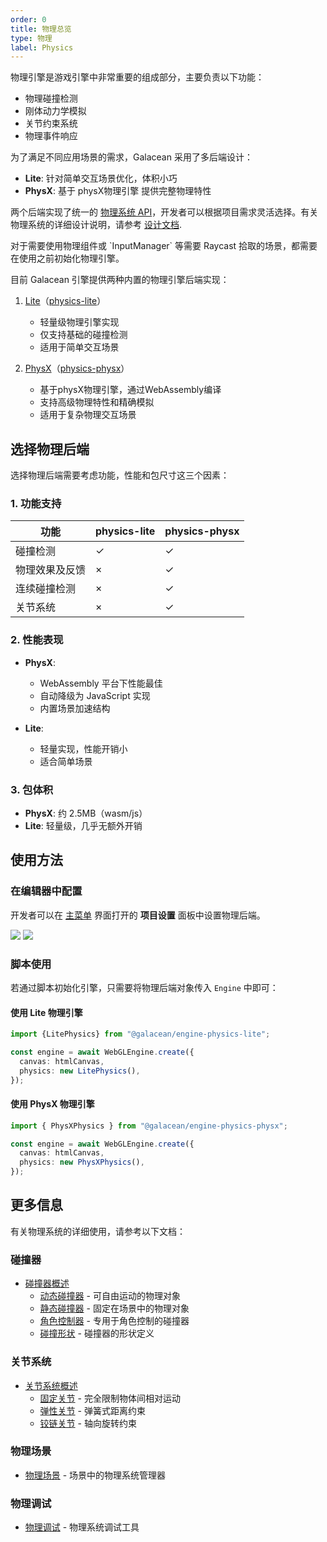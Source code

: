 ```yaml
---
order: 0
title: 物理总览 
type: 物理
label: Physics
---
```


物理引擎是游戏引擎中非常重要的组成部分，主要负责以下功能：
- 物理碰撞检测
- 刚体动力学模拟
- 关节约束系统
- 物理事件响应

为了满足不同应用场景的需求，Galacean 采用了多后端设计：

- **Lite**: 针对简单交互场景优化，体积小巧
- **PhysX**: 基于 physX物理引擎 提供完整物理特性

两个后端实现了统一的 [物理系统 API](https://github.com/galacean/engine/tree/main/packages/design/src/physics)，开发者可以根据项目需求灵活选择。有关物理系统的详细设计说明，请参考 [设计文档](https://github.com/galacean/engine/wiki/Physical-system-design).

<Callout type="info">
对于需要使用物理组件或 `InputManager` 等需要 Raycast 拾取的场景，都需要在使用之前初始化物理引擎。
</Callout>

目前 Galacean 引擎提供两种内置的物理引擎后端实现：

1. [Lite](/apis/physics-lite)（[physics-lite](https://github.com/galacean/engine/tree/main/packages/physics-lite)）
   - 轻量级物理引擎实现
   - 仅支持基础的碰撞检测
   - 适用于简单交互场景

2. [PhysX](/apis/physics-physx)（[physics-physx](https://github.com/galacean/engine/tree/main/packages/physics-physx)）
   - 基于physX物理引擎，通过WebAssembly编译
   - 支持高级物理特性和精确模拟
   - 适用于复杂物理交互场景

## 选择物理后端

选择物理后端需要考虑功能，性能和包尺寸这三个因素：

### 1. 功能支持

| 功能 | physics-lite | physics-physx |
|------|-------------|--------------|
| 碰撞检测 | ✓ | ✓ |
| 物理效果及反馈 | × | ✓ |
| 连续碰撞检测 | × | ✓ |
| 关节系统 | × | ✓ |

### 2. 性能表现
- **PhysX**: 
  - WebAssembly 平台下性能最佳
  - 自动降级为 JavaScript 实现
  - 内置场景加速结构
  
- **Lite**: 
  - 轻量实现，性能开销小
  - 适合简单场景

### 3. 包体积
- **PhysX**: 约 2.5MB（wasm/js）
- **Lite**: 轻量级，几乎无额外开销

## 使用方法

### 在编辑器中配置

开发者可以在 [主菜单](/docs/interface/menu) 界面打开的 **项目设置** 面板中设置物理后端。

<Image src="https://mdn.alipayobjects.com/huamei_3zduhr/afts/img/A*LO_FRIsaIzIAAAAAAAAAAAAADsJ_AQ/original" />
<Image src="https://mdn.alipayobjects.com/huamei_3zduhr/afts/img/A*ZvWdQqEfIKoAAAAAAAAAAAAADsJ_AQ/original" />

### 脚本使用

若通过脚本初始化引擎，只需要将物理后端对象传入 `Engine` 中即可：

#### 使用 Lite 物理引擎

```typescript
import {LitePhysics} from "@galacean/engine-physics-lite";

const engine = await WebGLEngine.create({
  canvas: htmlCanvas,
  physics: new LitePhysics(),
});
```

#### 使用 PhysX 物理引擎

```typescript
import { PhysXPhysics } from "@galacean/engine-physics-physx";

const engine = await WebGLEngine.create({
  canvas: htmlCanvas,
  physics: new PhysXPhysics(),
});
```

## 更多信息

有关物理系统的详细使用，请参考以下文档：

### 碰撞器
- [碰撞器概述](/docs/physics/collider/overview)
  - [动态碰撞器](/docs/physics/collider/dynamicCollider) - 可自由运动的物理对象
  - [静态碰撞器](/docs/physics/collider/staticCollider) - 固定在场景中的物理对象
  - [角色控制器](/docs/physics/collider/characterController) - 专用于角色控制的碰撞器
  - [碰撞形状](/docs/physics/collider/colliderShape) - 碰撞器的形状定义

### 关节系统
- [关节系统概述](/docs/physics/joint/overview)
  - [固定关节](/docs/physics/joint/fixedJoint) - 完全限制物体间相对运动
  - [弹性关节](/docs/physics/joint/springJoint) - 弹簧式距离约束
  - [铰链关节](/docs/physics/joint/hingeJoint) - 轴向旋转约束

### 物理场景
- [物理场景](/docs/physics/manager) - 场景中的物理系统管理器

### 物理调试
- [物理调试](/docs/physics/debug) - 物理系统调试工具
```

